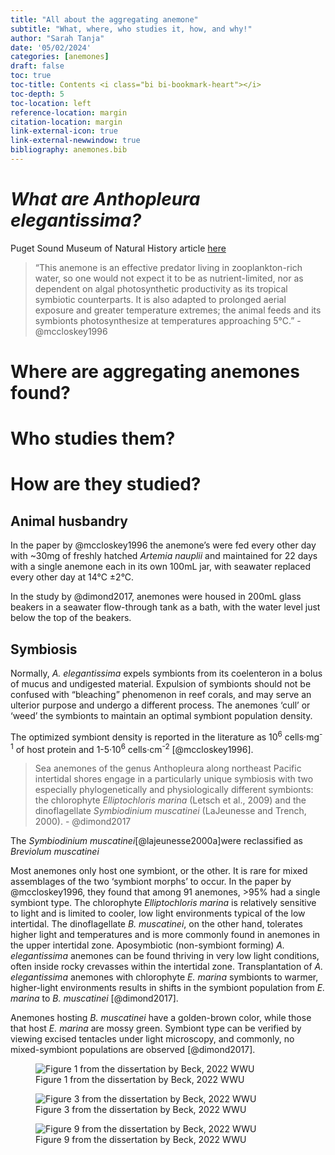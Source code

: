 ```yaml
---
title: "All about the aggregating anemone"
subtitle: "What, where, who studies it, how, and why!"
author: "Sarah Tanja"
date: '05/02/2024'
categories: [anemones]
draft: false
toc: true
toc-title: Contents <i class="bi bi-bookmark-heart"></i>
toc-depth: 5
toc-location: left
reference-location: margin
citation-location: margin
link-external-icon: true
link-external-newwindow: true
bibliography: anemones.bib
---
```


# *What are Anthopleura elegantissima?*

Puget Sound Museum of Natural History article [here](https://www.pugetsound.edu/puget-sound-museum-natural-history/exhibits/marine-panel/aggregating-anemone)

> "This anemone is an effective predator living in zooplankton-rich water, so one would not expect it to be as nutrient-limited, nor as dependent on algal photosynthetic productivity as its tropical symbiotic counterparts. It is also adapted to prolonged aerial exposure and greater temperature extremes; the animal feeds and its symbionts photosynthesize at temperatures approaching 5°C." - @mccloskey1996

# Where are aggregating anemones found?

# Who studies them?

# How are they studied?

## Animal husbandry

In the paper by @mccloskey1996 the anemone's were fed every other day with \~30mg of freshly hatched *Artemia nauplii* and maintained for 22 days with a single anemone each in its own 100mL jar, with seawater replaced every other day at 14°C ±2°C.

In the study by @dimond2017, anemones were housed in 200mL glass beakers in a seawater flow-through tank as a bath, with the water level just below the top of the beakers.

## Symbiosis

Normally, *A. elegantissima* expels symbionts from its coelenteron in a bolus of mucus and undigested material. Expulsion of symbionts should not be confused with "bleaching" phenomenon in reef corals, and may serve an ulterior purpose and undergo a different process. The anemones 'cull' or 'weed' the symbionts to maintain an optimal symbiont population density.

The optimized symbiont density is reported in the literature as 10^6^ cells·mg^-1^ of host protein and 1-5·10^6^ cells·cm^-2^ [@mccloskey1996].

> Sea anemones of the genus Anthopleura along northeast Pacific intertidal shores engage in a particularly unique symbiosis with two especially phylogenetically and physiologically different symbionts: the chlorophyte *Elliptochloris marina* (Letsch et al., 2009) and the dinoflagellate *Symbiodinium muscatinei* (LaJeunesse and Trench, 2000). - @dimond2017

The *Symbiodinium muscatinei*[@lajeunesse2000a]were reclassified as *Breviolum muscatinei*

Most anemones only host one symbiont, or the other. It is rare for mixed assemblages of the two 'symbiont morphs' to occur. In the paper by @mccloskey1996, they found that among 91 anemones, \>95% had a single symbiont type. The chlorophyte *Elliptochloris marina* is relatively sensitive to light and is limited to cooler, low light environments typical of the low intertidal. The dinoflagellate *B. muscatinei*, on the other hand, tolerates higher light and temperatures and is more commonly found in anemones in the upper intertidal zone. Aposymbiotic (non-symbiont forming) *A. elegantissima* anemones can be found thriving in very low light conditions, often inside rocky crevasses within the intertidal zone. Transplantation of *A. elegantissima* anemones with chlorophyte *E. marina* symbionts to warmer, higher-light environments results in shifts in the symbiont population from *E. marina* to *B. muscatinei* [@dimond2017].

Anemones hosting *B. muscatinei* have a golden-brown color, while those that host *E. marina* are mossy green. Symbiont type can be verified by viewing excised tentacles under light microscopy, and commonly, no mixed-symbiont populations are observed [@dimond2017].

![Figure 1 from the dissertation by Beck, 2022 WWU](beck-fig1.png)

![Figure 3 from the dissertation by Beck, 2022 WWU](beck-fig3.png)

![Figure 9 from the dissertation by Beck, 2022 WWU](beck-fig9.png)
